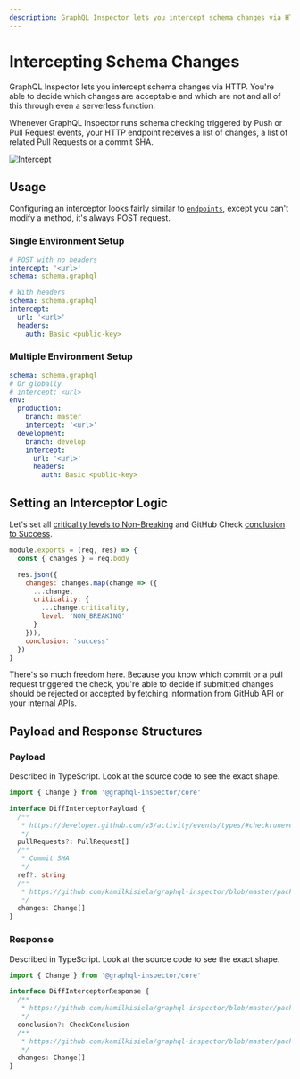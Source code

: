 ```yaml
---
description: GraphQL Inspector lets you intercept schema changes via HTTP. You're able to decide which changes are acceptable and which are not and all of this through even a serverless function.
---
```

# Intercepting Schema Changes

GraphQL Inspector lets you intercept schema changes via HTTP. You're able to decide which changes
are acceptable and which are not and all of this through even a serverless function.

Whenever GraphQL Inspector runs schema checking triggered by Push or Pull Request events, your HTTP
endpoint receives a list of changes, a list of related Pull Requests or a commit SHA.

![Intercept](/assets/img/github/intercept.png)

## Usage

Configuring an interceptor looks fairly similar to [`endpoints`](endpoints), except you can't modify
a method, it's always POST request.

### Single Environment Setup

```yaml
# POST with no headers
intercept: '<url>'
schema: schema.graphql

# With headers
schema: schema.graphql
intercept:
  url: '<url>'
  headers:
    auth: Basic <public-key>
```

### Multiple Environment Setup

```yaml
schema: schema.graphql
# Or globally
# intercept: <url>
env:
  production:
    branch: master
    intercept: '<url>'
  development:
    branch: develop
    intercept:
      url: '<url>'
      headers:
        auth: Basic <public-key>
```

## Setting an Interceptor Logic

Let's set all
[criticality levels to Non-Breaking](https://github.com/kamilkisiela/graphql-inspector/blob/master/packages/core/src/diff/changes/change.ts#L67)
and GitHub Check
[conclusion to Success](https://github.com/kamilkisiela/graphql-inspector/blob/master/packages/github/src/types.ts#L33).

```js
module.exports = (req, res) => {
  const { changes } = req.body

  res.json({
    changes: changes.map(change => ({
      ...change,
      criticality: {
        ...change.criticality,
        level: 'NON_BREAKING'
      }
    })),
    conclusion: 'success'
  })
}
```

There's so much freedom here. Because you know which commit or a pull request triggered the check,
you're able to decide if submitted changes should be rejected or accepted by fetching information
from GitHub API or your internal APIs.

## Payload and Response Structures

### Payload

Described in TypeScript. Look at the source code to see the exact shape.

```ts
import { Change } from '@graphql-inspector/core'

interface DiffInterceptorPayload {
  /**
   * https://developer.github.com/v3/activity/events/types/#checkrunevent - see "pull_request"
   */
  pullRequests?: PullRequest[]
  /**
   * Commit SHA
   */
  ref?: string
  /**
   * https://github.com/kamilkisiela/graphql-inspector/blob/master/packages/core/src/diff/changes/change.ts#L76-L81
   */
  changes: Change[]
}
```

### Response

Described in TypeScript. Look at the source code to see the exact shape.

```ts
import { Change } from '@graphql-inspector/core'

interface DiffInterceptorResponse {
  /**
   * https://github.com/kamilkisiela/graphql-inspector/blob/master/packages/github/src/types.ts#L32-L36
   */
  conclusion?: CheckConclusion
  /**
   * https://github.com/kamilkisiela/graphql-inspector/blob/master/packages/core/src/diff/changes/change.ts#L76-L81
   */
  changes: Change[]
}
```
